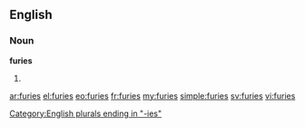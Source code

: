 ==English==
===Noun===
'''furies'''
# {{plural of|[[fury]]}}

[[Category:English plurals ending in "-ies"]]
[[ar:furies]]
[[el:furies]]
[[eo:furies]]
[[fr:furies]]
[[my:furies]]
[[simple:furies]]
[[sv:furies]]
[[vi:furies]]